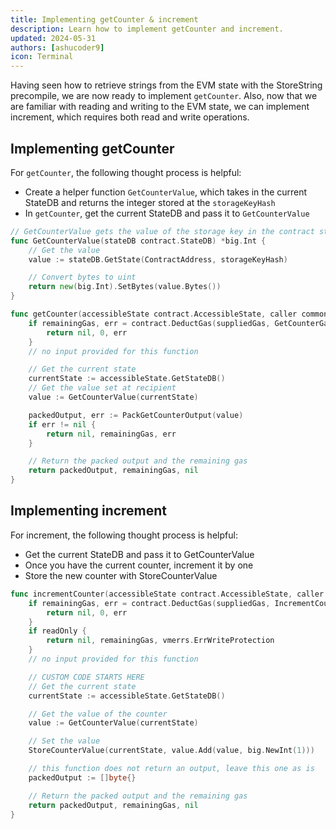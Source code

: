 ```yaml
---
title: Implementing getCounter & increment
description: Learn how to implement getCounter and increment.
updated: 2024-05-31
authors: [ashucoder9]
icon: Terminal
---
```


Having seen how to retrieve strings from the EVM state with the StoreString precompile, we are now ready to implement `getCounter`. Also, now that we are familiar with reading and writing to the EVM state, we can implement increment, which requires both read and write operations.

## Implementing getCounter

For `getCounter`, the following thought process is helpful:

- Create a helper function `GetCounterValue`, which takes in the current StateDB and returns the integer stored at the `storageKeyHash`
- In `getCounter`, get the current StateDB and pass it to `GetCounterValue`

<Accordions>
<Accordion title="Solution">

```go
// GetCounterValue gets the value of the storage key in the contract storage.
func GetCounterValue(stateDB contract.StateDB) *big.Int {
	// Get the value
	value := stateDB.GetState(ContractAddress, storageKeyHash)

	// Convert bytes to uint
	return new(big.Int).SetBytes(value.Bytes())
}

func getCounter(accessibleState contract.AccessibleState, caller common.Address, addr common.Address, input []byte, suppliedGas uint64, readOnly bool) (ret []byte, remainingGas uint64, err error) {
	if remainingGas, err = contract.DeductGas(suppliedGas, GetCounterGasCost); err != nil {
		return nil, 0, err
	}
	// no input provided for this function

	// Get the current state
	currentState := accessibleState.GetStateDB()
	// Get the value set at recipient
	value := GetCounterValue(currentState)

	packedOutput, err := PackGetCounterOutput(value)
	if err != nil {
		return nil, remainingGas, err
	}

	// Return the packed output and the remaining gas
	return packedOutput, remainingGas, nil
}
```

</Accordion>
</Accordions>

## Implementing increment

For increment, the following thought process is helpful:

- Get the current StateDB and pass it to GetCounterValue
- Once you have the current counter, increment it by one
- Store the new counter with StoreCounterValue

<Accordions>
<Accordion title="Solution">

```go
func incrementCounter(accessibleState contract.AccessibleState, caller common.Address, addr common.Address, input []byte, suppliedGas uint64, readOnly bool) (ret []byte, remainingGas uint64, err error) {
	if remainingGas, err = contract.DeductGas(suppliedGas, IncrementCounterGasCost); err != nil {
		return nil, 0, err
	}
	if readOnly {
		return nil, remainingGas, vmerrs.ErrWriteProtection
	}
	// no input provided for this function

	// CUSTOM CODE STARTS HERE
	// Get the current state
	currentState := accessibleState.GetStateDB()

	// Get the value of the counter
	value := GetCounterValue(currentState)

	// Set the value
	StoreCounterValue(currentState, value.Add(value, big.NewInt(1)))

	// this function does not return an output, leave this one as is
	packedOutput := []byte{}

	// Return the packed output and the remaining gas
	return packedOutput, remainingGas, nil
}
```

</Accordion>
</Accordions>